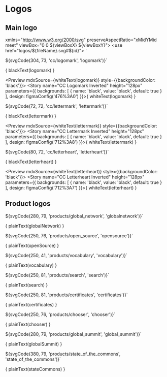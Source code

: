 
<Meta title="Assets/Logos" />

# Logos

## Main logo

  xmlns="http://www.w3.org/2000/svg"
  preserveAspectRatio="xMidYMid meet"
  viewBox="0 0 ${viewBoxX} ${viewBoxY}">
  <use href="logos/${fileName}.svg#${id}"></use>
</svg>`




${svgCode(304, 73, 'cc/logomark', 'logomark')}`

<Preview mdxSource={blackText(logomark)}>
  <Story name="CC Logomark" height="128px" parameters={{
    design: figmaConfig('1%3A13')
  }}>{
    blackText(logomark)
  }</Story>
</Preview>

<Preview mdxSource={whiteText(logomark)} style={{backgroundColor: 'black'}}>
  <Story name="CC Logomark Inverted" height="128px" parameters={{
    backgrounds: [
      { name: 'black', value: 'black', default: true }
    ],
    design: figmaConfig('476%3A0')
  }}>{
    whiteText(logomark)
  }</Story>
</Preview>

${svgCode(72, 72, 'cc/lettermark', 'lettermark')}`

<Preview mdxSource={blackText(lettermark)}>
  <Story name="CC Lettermark" height="128px" parameters={{
    design: figmaConfig('712%3A8')
  }}>{
    blackText(lettermark)
  }</Story>
</Preview>

<Preview mdxSource={whiteText(lettermark)} style={{backgroundColor: 'black'}}>
  <Story name="CC Lettermark Inverted" height="128px" parameters={{
    backgrounds: [
      { name: 'black', value: 'black', default: true }
    ],
    design: figmaConfig('712%3A8')
  }}>{
    whiteText(lettermark)
  }</Story>
</Preview>

${svgCode(80, 72, 'cc/letterheart', 'letterheart')}`

<Preview mdxSource={blackText(letterheart)}>
  <Story name="CC Letterheart" height="128px" parameters={{
    design: figmaConfig('712%3A7')
  }}>{
    blackText(letterheart)
  }</Story>
</Preview>

<Preview mdxSource={whiteText(letterheart)} style={{backgroundColor: 'black'}}>
  <Story name="CC Letterheart Inverted" height="128px" parameters={{
    backgrounds: [
      { name: 'black', value: 'black', default: true }
    ],
    design: figmaConfig('712%3A7')
  }}>{
    whiteText(letterheart)
  }</Story>
</Preview>

## Product logos

${svgCode(280, 79, 'products/global_network', 'globalnetwork')}`

<Preview mdxSource={plainText(globalNetwork)}>
  <Story name="CC Global Network" height="128px" parameters={{
    design: figmaConfig('784%3A1')
  }}>{
    plainText(globalNetwork)
  }</Story>
</Preview>

${svgCode(250, 76, 'products/open_source', 'opensource')}`

<Preview mdxSource={plainText(openSource)}>
  <Story name="CC Open Source" height="128px" parameters={{
    design: figmaConfig('784%3A1')
  }}>{
    plainText(openSource)
  }</Story>
</Preview>

${svgCode(250, 41, 'products/vocabulary', 'vocabulary')}`

<Preview mdxSource={plainText(vocabulary)}>
  <Story name="CC Vocabulary" height="96px" parameters={{
    design: figmaConfig('784%3A1')
  }}>{
     plainText(vocabulary)
  }</Story>
</Preview>

${svgCode(250, 81, 'products/search', 'search')}`

<Preview mdxSource={plainText(search)}>
  <Story name="CC Search" height="128px" parameters={{
    design: figmaConfig('784%3A1')
  }}>{
    plainText(search)
  }</Story>
</Preview>

${svgCode(250, 81, 'products/certificates', 'certificates')}`

<Preview mdxSource={plainText(search)}>
  <Story name="CC Certificates" height="128px" parameters={{
    design: figmaConfig('784%3A1')
  }}>{
    plainText(certificates)
  }</Story>
</Preview>


${svgCode(250, 76, 'products/chooser', 'chooser')}`

<Preview mdxSource={plainText(chooser)}>
  <Story name="CC Chooser" height="128px" parameters={{
    design: figmaConfig('784%3A1')
  }}>{
    plainText(chooser)
  }</Story>
</Preview>

${svgCode(280, 79, 'products/global_summit', 'global_summit')}`

<Preview mdxSource={plainText(globalSummit)}>
  <Story name="CC Global Summit" height="128px" parameters={{
    design: figmaConfig('784%3A1')
  }}>{
    plainText(globalSummit)
  }</Story>
</Preview>

${svgCode(380, 79, 'products/state_of_the_commons', 'state_of_the_commons')}`

<Preview mdxSource={plainText(stateCommons)}>
  <Story name="CC State of the commons" height="128px" parameters={{
    design: figmaConfig('784%3A1')
  }}>{
    plainText(stateCommons)
  }</Story>
</Preview>